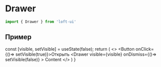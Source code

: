 
# Drawer

```js
import { Drawer } from 'loft-ui'
```

## Пример
  const [visible, setVisible] = useState(false);
  return (
    <>
      <Button onClick={()=> setVisible(true)}>Открыть</Button>
      <Drawer
        visible={visible}
        onDismiss={()=> setVisible(false)}
      >
        Content
      </Drawer>
    </>
  )
}

<Example />
